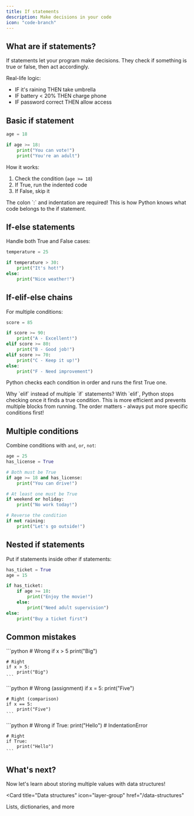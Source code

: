 ```yaml
---
title: If statements
description: Make decisions in your code
icon: "code-branch"
---
```


## What are if statements?

If statements let your program make decisions. They check if something is true or false, then act accordingly.

Real-life logic:
- IF it's raining THEN take umbrella
- IF battery < 20% THEN charge phone  
- IF password correct THEN allow access

## Basic if statement

```python
age = 18

if age >= 18:
    print("You can vote!")
    print("You're an adult")
```

How it works:
1. Check the condition (`age >= 18`)
2. If True, run the indented code
3. If False, skip it

<Note>
  The colon `:` and indentation are required! This is how Python knows what code belongs to the if statement.
</Note>

## If-else statements

Handle both True and False cases:

```python
temperature = 25

if temperature > 30:
    print("It's hot!")
else:
    print("Nice weather!")
```

## If-elif-else chains

For multiple conditions:

```python
score = 85

if score >= 90:
    print("A - Excellent!")
elif score >= 80:
    print("B - Good job!")
elif score >= 70:
    print("C - Keep it up!")
else:
    print("F - Need improvement")
```

Python checks each condition in order and runs the first True one.

<Note>
  Why `elif` instead of multiple `if` statements? With `elif`, Python stops checking once it finds a true condition. This is more efficient and prevents multiple blocks from running. The order matters - always put more specific conditions first!
</Note>

## Multiple conditions

Combine conditions with `and`, `or`, `not`:

```python
age = 25
has_license = True

# Both must be True
if age >= 18 and has_license:
    print("You can drive!")

# At least one must be True
if weekend or holiday:
    print("No work today!")

# Reverse the condition
if not raining:
    print("Let's go outside!")
```

## Nested if statements

Put if statements inside other if statements:

```python
has_ticket = True
age = 15

if has_ticket:
    if age >= 18:
        print("Enjoy the movie!")
    else:
        print("Need adult supervision")
else:
    print("Buy a ticket first")
```

## Common mistakes

<AccordionGroup>
  <Accordion title="Forgetting the colon">
    ```python
    # Wrong
    if x > 5
        print("Big")
    
    # Right
    if x > 5:
        print("Big")
    ```
  </Accordion>

  <Accordion title="Using = instead of ==">
    ```python
    # Wrong (assignment)
    if x = 5:
        print("Five")
    
    # Right (comparison)
    if x == 5:
        print("Five")
    ```
  </Accordion>

  <Accordion title="Wrong indentation">
    ```python
    # Wrong
    if True:
    print("Hello")  # IndentationError
    
    # Right
    if True:
        print("Hello")
    ```
  </Accordion>
</AccordionGroup>

## What's next?

Now let's learn about storing multiple values with data structures!

<Card
  title="Data structures"
  icon="layer-group"
  href="/data-structures"
>
  Lists, dictionaries, and more
</Card>